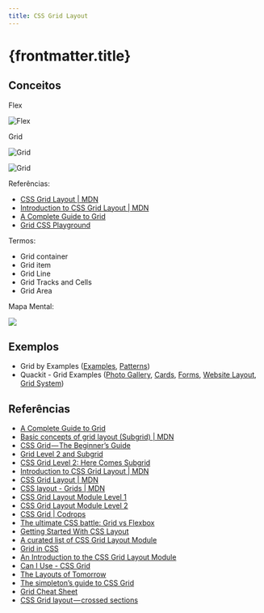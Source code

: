 ```yaml
---
title: CSS Grid Layout
---
```


# {frontmatter.title}

## Conceitos

Flex

![Flex](https://www.w3.org/TR/css-grid-1/images/flex-layout.png)

Grid

![Grid](https://www.w3.org/TR/css-grid-1/images/grid-layout.png)

![Grid](https://www.w3.org/TR/css-grid-1/images/grid-lines.png)

Referências:

- [CSS Grid Layout \| MDN](https://developer.mozilla.org/en-US/docs/Web/CSS/CSS_Grid_Layout)
- [Introduction to CSS Grid Layout \| MDN](https://mozilladevelopers.github.io/playground/css-grid/)
- [A Complete Guide to Grid](https://css-tricks.com/snippets/css/complete-guide-grid/)
- [Grid CSS Playground](/pweb1/codes/css/grid-layout/grid-playground/index.html)

Termos:

- Grid container
- Grid item
- Grid Line
- Grid Tracks and Cells
- Grid Area


Mapa Mental:

![](/pweb1/imgs/css/grid-layout/mindmap-property.svg)

## Exemplos

- Grid by Examples ([Examples](https://gridbyexample.com/examples/), [Patterns](https://gridbyexample.com/patterns/))
- Quackit - Grid Examples ([Photo Gallery](https://www.quackit.com/css/grid/examples/css_grid_photo_gallery_examples.cfm), [Cards](https://www.quackit.com/css/grid/examples/css_grid_card_examples.cfm), [Forms](https://www.quackit.com/css/grid/examples/css_grid_form_examples.cfm), [Website Layout](https://www.quackit.com/css/grid/examples/css_grid_website_layout_examples.cfm), [Grid System](https://www.quackit.com/css/grid/examples/css_12_column_grid_examples.cfm))

## Referências

- [A Complete Guide to Grid](https://css-tricks.com/snippets/css/complete-guide-grid/)
- [Basic concepts of grid layout (Subgrid) \| MDN](https://developer.mozilla.org/en-US/docs/Web/CSS/CSS_Grid_Layout/Basic_Concepts_of_Grid_Layout#Subgrid)
- [CSS Grid — The Beginner’s Guide](https://medium.freecodecamp.org/css-grid-the-beginners-guide-45998e6f6b8)
- [Grid Level 2 and Subgrid](https://rachelandrew.co.uk/archives/2018/04/27/grid-level-2-and-subgrid/)
- [CSS Grid Level 2: Here Comes Subgrid](https://www.smashingmagazine.com/2018/07/css-grid-2/)
- [Introduction to CSS Grid Layout \| MDN](https://mozilladevelopers.github.io/playground/css-grid/)
- [CSS Grid Layout \| MDN](https://developer.mozilla.org/en-US/docs/Web/CSS/CSS_Grid_Layout)
- [CSS layout - Grids \| MDN](https://developer.mozilla.org/en-US/docs/Learn/CSS/CSS_layout/Grids)
- [CSS Grid Layout Module Level 1](https://www.w3.org/TR/css-grid-1/)
- [CSS Grid Layout Module Level 2](https://www.w3.org/TR/css-grid-2/)
- [CSS Grid \| Codrops](https://tympanus.net/codrops/css_reference/grid/)
- [The ultimate CSS battle: Grid vs Flexbox](https://hackernoon.com/the-ultimate-css-battle-grid-vs-flexbox-d40da0449faf)
- [Getting Started With CSS Layout](https://www.smashingmagazine.com/2018/05/guide-css-layout/)
- [A curated list of CSS Grid Layout Module](https://github.com/simoneas02/awesome-grid-layout)
- [Grid in CSS](https://cssreference.io/css-grid/)
- [An Introduction to the CSS Grid Layout Module](https://www.sitepoint.com/introduction-css-grid-layout-module/)
- [Can I Use - CSS Grid](https://caniuse.com/#feat=css-grid)
- [The Layouts of Tomorrow](https://mxb.at/blog/layouts-of-tomorrow/)
- [The simpleton’s guide to CSS Grid](https://blog.logrocket.com/the-simpletons-guide-to-css-grid-1767565b3cf7)
- [Grid Cheat Sheet](http://grid.malven.co)
- [CSS Grid layout — crossed sections](https://medium.com/deemaze-software/css-grid-layout-crossed-sections-fca9e956e725)
